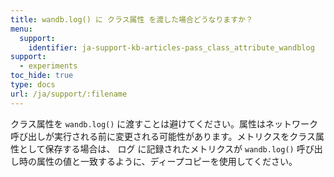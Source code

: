 ---
title: wandb.log() に クラス属性 を渡した場合どうなりますか？
menu:
  support:
    identifier: ja-support-kb-articles-pass_class_attribute_wandblog
support:
  - experiments
toc_hide: true
type: docs
url: /ja/support/:filename
---
クラス属性を `wandb.log()` に渡すことは避けてください。属性はネットワーク呼び出しが実行される前に変更される可能性があります。メトリクスをクラス属性として保存する場合は、 ログ に記録されたメトリクスが `wandb.log()` 呼び出し時の属性の値と一致するように、ディープコピーを使用してください。
